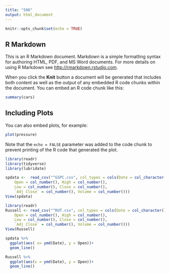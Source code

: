 ```yaml
---
title: "500"
output: html_document
---
```


```r
knitr::opts_chunk$set(echo = TRUE)
```

## R Markdown

This is an R Markdown document. Markdown is a simple formatting syntax for authoring HTML, PDF, and MS Word documents. For more details on using R Markdown see <http://rmarkdown.rstudio.com>.

When you click the **Knit** button a document will be generated that includes both content as well as the output of any embedded R code chunks within the document. You can embed an R code chunk like this:

```r
summary(cars)
```

## Including Plots

You can also embed plots, for example:

```r
plot(pressure)
```

Note that the `echo = FALSE` parameter was added to the code chunk to prevent printing of the R code that generated the plot.

```r
library(readr)
library(tidyverse)
library(lubridate)
```


```r
spdata <-  read_csv("^GSPC.csv", col_types = cols(Date = col_character(), 
    Open = col_number(), High = col_number(), 
    Low = col_number(), Close = col_number(), 
    `Adj Close` = col_number(), Volume = col_number()))
View(spdata)
```

```r
library(readr)
Russell <- read_csv("^RUT.csv", col_types = cols(Date = col_character(), 
    Open = col_number(), High = col_number(), 
    Low = col_number(), Close = col_number(), 
    `Adj Close` = col_number(), Volume = col_number()))
View(Russell)

```

```r
spdata %>%
  ggplot(aes( x= ymd(Date), y = Open))+
  geom_line()
```
```r
Russell %>%
  ggplot(aes(x = ymd(Date), y = Open))+
  geom_line()
```

